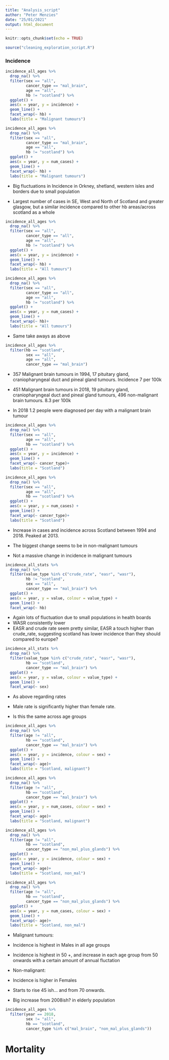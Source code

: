 ```yaml
---
title: "Analysis_script"
author: "Peter Menzies"
date: "25/01/2021"
output: html_document
---
```


```r
knitr::opts_chunk$set(echo = TRUE)
```
```r
source("cleaning_exploration_script.R")
```

### Incidence

```r
incidence_all_ages %>%
  drop_na() %>% 
  filter(sex == "all",
         cancer_type == "mal_brain",
         age == "all",
         hb != "scotland") %>% 
  ggplot() +
  aes(x = year, y = incidence) +
  geom_line() +
  facet_wrap(~ hb) +
  labs(title = "Malignant tumours")

incidence_all_ages %>%
  drop_na() %>% 
  filter(sex == "all",
         cancer_type == "mal_brain",
         age == "all",
         hb != "scotland") %>% 
  ggplot() +
  aes(x = year, y = num_cases) +
  geom_line() +
  facet_wrap(~ hb) +
  labs(title = "Malignant tumours")
```

* Big fluctuations in Incidence in Orkney, shetland, western isles and borders due to small population

* Largest number of cases in SE, West and North of Scotland and greater glasgow, but a similar incidence compared to other hb areas/across scotland as a whole 

```r
incidence_all_ages %>%
  drop_na() %>% 
  filter(sex == "all",
         cancer_type == "all",
         age == "all",
         hb != "scotland") %>% 
  ggplot() +
  aes(x = year, y = incidence) +
  geom_line() +
  facet_wrap(~ hb) +
  labs(title = "All tumours")

incidence_all_ages %>% 
  drop_na() %>% 
  filter(sex == "all",
         cancer_type == "all",
         age == "all",
         hb != "scotland") %>% 
  ggplot() +
  aes(x = year, y = num_cases) +
  geom_line() +
  facet_wrap(~ hb)+
  labs(title = "All tumours")
```

* Same take aways as above


```r
incidence_all_ages %>% 
  filter(hb == "scotland",
         sex == "all",
         age == "all",
         cancer_type == "mal_brain")
```

* 357 Malignant brain tumours in 1994, 17 pituitary gland, craniopharyngeal duct and pineal gland tumours. Incidence 7 per 100k 

* 451 Malignant brain tumours in 2018, 19 pituitary gland, craniopharyngeal duct and pineal gland tumours, 496 non-malignant brain tumours. 8.3 per 100k 

* In 2018 1.2 people were diagnosed per day with a malignant brain tumour



```r
incidence_all_ages %>%
  drop_na() %>% 
  filter(sex == "all",
         age == "all",
         hb == "scotland") %>% 
  ggplot() +
  aes(x = year, y = incidence) +
  geom_line() +
  facet_wrap(~ cancer_type)+
  labs(title = "Scotland")

incidence_all_ages %>% 
  drop_na() %>% 
  filter(sex == "all",
         age == "all",
         hb == "scotland") %>% 
  ggplot() +
  aes(x = year, y = num_cases) +
  geom_line() +
  facet_wrap(~ cancer_type)+
  labs(title = "Scotland")
```

* Increase in cases and incidence across Scotland between 1994 and 2018. Peaked at 2013.

* The biggest change seems to be in non-malignant tumours

* Not a massive change in incidence in malignant tumours 



```r
incidence_all_stats %>%  
  drop_na() %>% 
  filter(value_type %in% c("crude_rate", "easr", "wasr"),
         hb != "scotland",
         sex == "all",
         cancer_type == "mal_brain") %>% 
  ggplot() +
  aes(x = year, y = value, colour = value_type) +
  geom_line() +
  facet_wrap(~ hb)
```

* Again lots of fluctuation due to small populations in health boards
* WASR consistently lower
* EASR and crude rate seem pretty similar, EASR a touch higher than crude_rate, suggesting scotland has lower incidence than they should compared to europe?

```r
incidence_all_stats %>%
  drop_na() %>% 
  filter(value_type %in% c("crude_rate", "easr", "wasr"),
         hb == "scotland",
         cancer_type == "mal_brain") %>% 
  ggplot() +
  aes(x = year, y = value, colour = value_type) +
  geom_line() +
  facet_wrap(~ sex)
```

* As above regarding rates

* Male rate is significantly higher than female rate.


* Is this the same across age groups 

```r
incidence_all_ages %>%
  drop_na() %>% 
  filter(age != "all",
         hb == "scotland",
         cancer_type == "mal_brain") %>% 
  ggplot() +
  aes(x = year, y = incidence, colour = sex) +
  geom_line() +
  facet_wrap(~ age)+
  labs(title = "Scotland, malignant")

incidence_all_ages %>%
  drop_na() %>% 
  filter(age != "all",
         hb == "scotland",
         cancer_type == "mal_brain") %>% 
  ggplot() +
  aes(x = year, y = num_cases, colour = sex) +
  geom_line() +
  facet_wrap(~ age)+
  labs(title = "Scotland, malignant")

incidence_all_ages %>%
  drop_na() %>% 
  filter(age != "all",
         hb == "scotland",
         cancer_type == "non_mal_plus_glands") %>% 
  ggplot() +
  aes(x = year, y = incidence, colour = sex) +
  geom_line() +
  facet_wrap(~ age)+
  labs(title = "Scotland, non_mal")

incidence_all_ages %>%
  drop_na() %>% 
  filter(age != "all",
         hb == "scotland",
         cancer_type == "non_mal_plus_glands") %>% 
  ggplot() +
  aes(x = year, y = num_cases, colour = sex) +
  geom_line() +
  facet_wrap(~ age)+
  labs(title = "Scotland, non_mal")
```

* Malignant tumours:
* Incidence is highest in Males in all age groups
* Incidence is highest in 50 +, and increase in each age group from 50 onwards with a certain amount of annual fluctation

* Non-malignant:
* Incidence is higher in Females
* Starts to rise 45 ish... and from 70 onwards.
* Big increase from 2008ish? in elderly population


```r
incidence_all_ages %>% 
  filter(year == 2018,
         sex != "all",
         hb == "scotland",
         cancer_type %in% c("mal_brain", "non_mal_plus_glands"))
```

# Mortality






